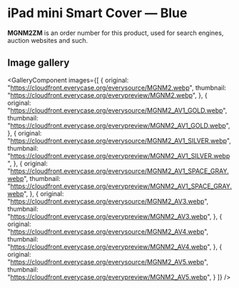 
# iPad mini Smart Cover — Blue

<Callout type='info' emoji='👉🏻'>**MGNM2ZM** is an order number for this product, used for search engines, auction websites and such.</Callout>

## Image gallery

<GalleryComponent
    images={[
      {
        original: "https://cloudfront.everycase.org/everysource/MGNM2.webp",
        thumbnail: "https://cloudfront.everycase.org/everypreview/MGNM2.webp",
      },
      {
        original: "https://cloudfront.everycase.org/everysource/MGNM2_AV1_GOLD.webp",
        thumbnail: "https://cloudfront.everycase.org/everypreview/MGNM2_AV1_GOLD.webp",
      },
      {
        original: "https://cloudfront.everycase.org/everysource/MGNM2_AV1_SILVER.webp",
        thumbnail: "https://cloudfront.everycase.org/everypreview/MGNM2_AV1_SILVER.webp",
      },
      {
        original: "https://cloudfront.everycase.org/everysource/MGNM2_AV1_SPACE_GRAY.webp",
        thumbnail: "https://cloudfront.everycase.org/everypreview/MGNM2_AV1_SPACE_GRAY.webp",
      },
      {
        original: "https://cloudfront.everycase.org/everysource/MGNM2_AV3.webp",
        thumbnail: "https://cloudfront.everycase.org/everypreview/MGNM2_AV3.webp",
      },
      {
        original: "https://cloudfront.everycase.org/everysource/MGNM2_AV4.webp",
        thumbnail: "https://cloudfront.everycase.org/everypreview/MGNM2_AV4.webp",
      },
      {
        original: "https://cloudfront.everycase.org/everysource/MGNM2_AV5.webp",
        thumbnail: "https://cloudfront.everycase.org/everypreview/MGNM2_AV5.webp",
      }
    ]}
  />

